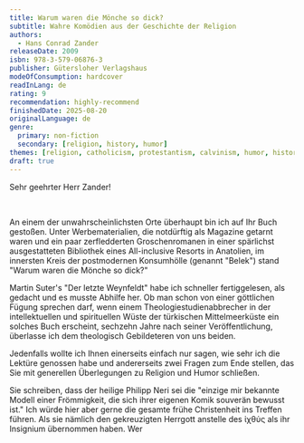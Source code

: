 ```yaml
---
title: Warum waren die Mönche so dick?
subtitle: Wahre Komödien aus der Geschichte der Religion
authors: 
  - Hans Conrad Zander
releaseDate: 2009
isbn: 978-3-579-06876-3
publisher: Gütersloher Verlagshaus
modeOfConsumption: hardcover
readInLang: de
rating: 9
recommendation: highly-recommend
finishedDate: 2025-08-20
originalLanguage: de
genre:
  primary: non-fiction
  secondary: [religion, history, humor]
themes: [religion, catholicism, protestantism, calvinism, humor, history]
draft: true
---
```


Sehr geehrter Herr Zander!

<br />

An einem der unwahrscheinlichsten Orte überhaupt bin ich auf Ihr Buch gestoßen. Unter Werbematerialien, die notdürftig als Magazine getarnt waren und ein paar zerfledderten Groschenromanen in einer spärlichst ausgestatteten Bibliothek eines All-inclusive Resorts in Anatolien, im innersten Kreis der postmodernen Konsumhölle (genannt "Belek") stand "Warum waren die Mönche so dick?"

Martin Suter's "Der letzte Weynfeldt" habe ich schneller fertiggelesen, als gedacht und es musste Abhilfe her. Ob man schon von einer göttlichen Fügung sprechen darf, wenn einem Theologiestudienabbrecher in der intellektuellen und spirituellen Wüste der türkischen Mittelmeerküste ein solches Buch erscheint, sechzehn Jahre nach seiner Veröffentlichung, überlasse ich dem theologisch Gebildeteren von uns beiden.

Jedenfalls wollte ich Ihnen einerseits einfach nur sagen, wie sehr ich die Lektüre genossen habe und andererseits zwei Fragen zum Ende stellen, das Sie mit generellen Überlegungen zu Religion und Humor schließen.

Sie schreiben, dass der heilige Philipp Neri sei die "einzige mir bekannte Modell einer Frömmigkeit, die sich ihrer eigenen Komik souverän bewusst ist." Ich würde hier aber gerne die gesamte frühe Christenheit ins Treffen führen. Als sie nämlich den gekreuzigten Herrgott anstelle des <span class="text-sm">ἰχθύς</span> als ihr Insignium übernommen haben. Wer 





